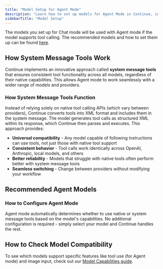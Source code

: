 ```yaml
---
title: "Model Setup for Agent Mode"
description: "Learn how to set up models for Agent Mode in Continue, including recommended models and configuration options for optimal performance"
sidebarTitle: "Model Setup"
---
```


The models you set up for Chat mode will be used with Agent mode if the model supports tool calling. The recommended models and how to set them up can be found [here](/ide-extensions/chat/model-setup).

## How System Message Tools Work

Continue implements an innovative approach called **system message tools** that ensures consistent tool functionality across all models, regardless of their native capabilities. This allows Agent mode to work seamlessly with a wider range of models and providers.

### How System Message Tools Function

Instead of relying solely on native tool calling APIs (which vary between providers), Continue converts tools into XML format and includes them in the system message. The model generates tool calls as structured XML within its response, which Continue then parses and executes. This approach provides:

- **Universal compatibility** - Any model capable of following instructions can use tools, not just those with native tool support
- **Consistent behavior** - Tool calls work identically across OpenAI, Anthropic, local models, and others
- **Better reliability** - Models that struggle with native tools often perform better with system message tools
- **Seamless switching** - Change between providers without modifying your workflow

## Recommended Agent Models

<ModelRecommendations role="all" />

### How to Configure Agent Mode

Agent mode automatically determines whether to use native or system message tools based on the model's capabilities. No additional configuration is required - simply select your model and Continue handles the rest.

## How to Check Model Compatibility

To see which models support specific features like tool use (for Agent mode) and image input, check out our [Model Capabilities guide](/customize/deep-dives/model-capabilities).